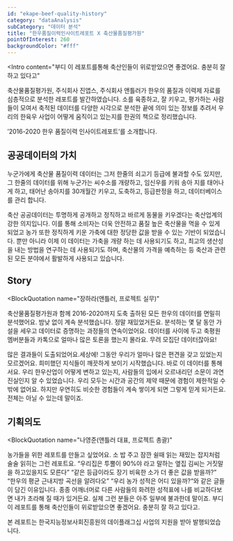 ```yaml
---
id: "ekape-beef-quality-history"
category: "dataAnalysis"
subCategory: "데이터 분석"
title: "한우품질이력인사이트레포트 X 축산물품질평가원"
pointOfInterest: 260
backgroundColor: "#fff"
---
```


<Intro
  content="부디 이 레포트를통해 축산인들이 위로받았으면 좋겠어요. 
충분히 잘 하고 있다고"
></Intro>

축산물품질평가원, 주식회사 진앱스, 주식회사 앤틀러가 한우의 품질과 이력제 자료를 심층적으로 분석한 레포트를 발간하였습니다. 소를 육종하고, 잘 키우고, 평가하는 사람들이 모여서 축적된 데이터를 다양한 시각으로 분석한 끝에 의미 있는 정보를 추려서 우리의 한육우 사업이 어떻게 움직이고 있는지를 한권의 책으로 정리했습니다.

’2016-2020 한우 품질이력 인사이트레포트’를 소개합니다.

## 공공데이터의 가치

누군가에게 축산물 품질이력 데이터는 그저 한줄의 쇠고기 등급에 불과할 수도 있지만, 그 한줄의 데이터를 위해 누군가는 씨수소를 개량하고, 임신우를 키워 송아 지를 태어나게 하고, 태어난 송아지를 30개월간 키우고, 도축하고, 등급판정을 하고, 데이터베이스를 관리 합니다.

축산 공공데이터는 투명하게 공개하고 정직하고 바르게 동물을 키우겠다는 축산업계의 강한 의지입니다. 이를 통해 소비자는 더욱 안전하고 품질 높은 축산물을 먹을 수 있게 되었고 농가 또한 정직하게 키운 가축에 대한 정당한 값을 받을 수 있는 기반이 되었습니다. 뿐만 아니라 이제 이 데이터는 가축을 개량 하는 데 사용되기도 하고, 최고의 생산성을 내는 방법을 연구하는 데 사용되기도 하며, 축산물의 가격을 예측하는 등 축산과 관련된 모든 분야에서 활발하게 사용되고 있습니다.

## Story

<BlockQuotation
  name="장하라(앤틀러, 프로젝트 실무)"
>
축산물품질평가원과 함께 2016-2020까지 도축 출하된 모든 한우의 데이터를 면밀히 분석했어요. 밤낮 없이 계속 분석했습니다. 정말 재밌었거든요. 분석하는 몇 달 동안 가설을 세우고 데이터로 증명하는 과정들의 연속이었어요. 데이터를 사이에 두고 축평원 멤버분들과 카톡으로 얼마나 많은 토론을 했는지 몰라요. 무려 모집단 데이터잖아요!

많은 결과들이 도출되었어요.세상에! 그동안 우리가 얼마나 많은 편견을 갖고 있었는지 모르겠어요. 희미했던 지식들이 깨끗하게 보이기 시작했습니다. 바로 이 데이터를 통해서요. 우리 한우산업이 어떻게 변하고 있는지, 사람들의 입에서 오르내리던 소문이 과연 진실인지 알 수 있었습니다. 우리 모두는 시간과 공간의 제약 때문에 경험이 제한적일 수 밖에 없어요. 하지만 우연히도 비슷한 경험들이 계속 쌓이게 되면 그렇게 믿게 되거든요. 전체는 아닐 수 있는데 말이죠.

</BlockQuotation>

## 기획의도

<BlockQuotation
  name="나영준(앤틀러 대표, 프로젝트 총괄)"
>
농가들을 위한 레포트를 만들고 싶었어요. 소 밥 주고 잠깐 쉴때 읽는 재밌는 잡지처럼 술술 읽히는 그런 레포트요. “우리집은 투뿔이 90%야 라고 말하는 옆집 김씨는 거짓말을 하고있을지도 모른다” “같은 등급이라도 장기 비육한 소가 더 좋은 값을 받을까?” “한우의 평균 근내지방 곡선을 알려다오” “우리 농가 성적은 어디 있을까?“와 같은 글들이 담긴 이유입니다. 종종 어깨너머로 다른 사람들의 화려한 성적표에 나를 비교하다보면 내가 초라해 질 때가 있거든요. 실제 그런 분들은 아주 일부에 불과한데 말이죠. 
부디 이 레포트를 통해 축산인들이 위로받았으면 좋겠어요. 충분히 잘 하고 있다고.

</BlockQuotation>

<span className="text-gray">
  본 레포트는 한국지능정보사회진흥원의 데이플래그십 사업의 지원을 받아
  발행되었습니다.
</span>
